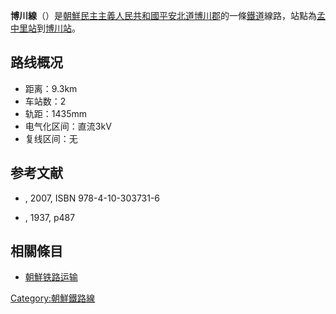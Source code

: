 '''博川線'''（{{kor|名=北|諺=박천선|漢=博川線|羅=Pakch'ŏn sŏn|f=y}}）是[[朝鮮民主主義人民共和國|朝鮮民主主義人民共和國]][[平安北道|平安北道]][[博川郡|博川郡]]的一條[[鐵道|鐵道]]線路，站點為[[孟中里站|孟中里站]]到[[博川站|博川站]]。

==路线概况==
*距离：9.3km
*车站数：2
*轨距：1435mm
*电气化区间：直流3kV
*复线区间：无

==参考文献==
* {{lang|ja|国分隼人, 《将軍様の鉄道 北朝鮮鉄道事情》, 新潮社}}, 2007, ISBN 978-4-10-303731-6
*{{lang|ja|鉄道省 編, 《鉄道停車場一覧. 昭和12年10月1日現在》}}, 1937, p487

==相關條目==
* [[朝鮮铁路运输|朝鮮铁路运输]]

{{朝鮮鐵路線}}

[[Category:朝鮮鐵路線|Category:朝鮮鐵路線]]